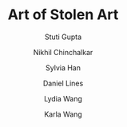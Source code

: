 ---
title: "Art of Stolen Art"
description: "A (stolen) picture is worth a million words."
author: ["Stuti Gupta", "Nikhil Chinchalkar", "Sylvia Han", "Daniel Lines", "Lydia Wang", "Karla Wang"]
editors: ["Jenny Williams", "Winston Ni", "Rahul Ramarao"]
publishedDate: "2025-03-14"
section: "Culture"
image_path: "public/images/stolen-art-thumb.png"
external_link: "https://karlawang9.github.io/stolen-art/"
layout: "image"
order: 5
---